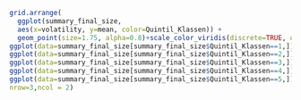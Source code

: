 <!-- Diese Abbildung  stellt die gleichen Zusammenhänge von Volatilität und durchschnittlichen Returns für die gesamte Size-Stichprobe und die einzelnen Quintile dar. Anders als in der Age-Stichprobe zeigt sich für das kleinste Quintil ein negativer Zusammenhang zwischen Rendite und Volatilität. Auch besitzt dieses Quintil die geringste Spannbreite der Sharp-Ratio.-->

```r

grid.arrange(
  ggplot(summary_final_size,
  aes(x=volatility, y=mean, color=Quintil_Klassen)) +
  geom_point(size=1.75, alpha=0.8)+scale_color_viridis(discrete=TRUE, option="viridis")+ theme_minimal(),
ggplot(data=summary_final_size[summary_final_size$Quintil_Klassen==1,]) + aes(x=volatility, y = mean, color=sr)+ geom_point(size=1.75, alpha=0.8) +scale_color_viridis(discrete=FALSE, option="viridis")+ theme_minimal()+ geom_smooth(method=lm , color="#440154FF", se=FALSE),
ggplot(data=summary_final_size[summary_final_size$Quintil_Klassen==2,]) + aes(x=volatility, y = mean, color=sr)+ geom_point(size=1.75, alpha=0.8) +scale_color_viridis(discrete=FALSE, option="viridis")+ theme_minimal()+ geom_smooth(method=lm , color="#440154FF", se=FALSE),
ggplot(data=summary_final_size[summary_final_size$Quintil_Klassen==3,]) + aes(x=volatility, y = mean, color=sr)+ geom_point(size=1.75, alpha=0.8) +scale_color_viridis(discrete=FALSE, option="viridis")+ theme_minimal()+ geom_smooth(method=lm , color="#440154FF", se=FALSE),
ggplot(data=summary_final_size[summary_final_size$Quintil_Klassen==4,]) + aes(x=volatility, y = mean, color=sr)+ geom_point(size=1.75, alpha=0.8) +scale_color_viridis(discrete=FALSE, option="viridis")+ theme_minimal()+ geom_smooth(method=lm , color="#440154FF", se=FALSE),
ggplot(data=summary_final_size[summary_final_size$Quintil_Klassen==5,]) + aes(x=volatility, y = mean, color=sr)+ geom_point(size=1.75, alpha=0.8) +scale_color_viridis(discrete=FALSE, option="viridis")+ theme_minimal()+ geom_smooth(method=lm , color="#440154FF", se=FALSE),
nrow=3,ncol = 2)
```

\newpage